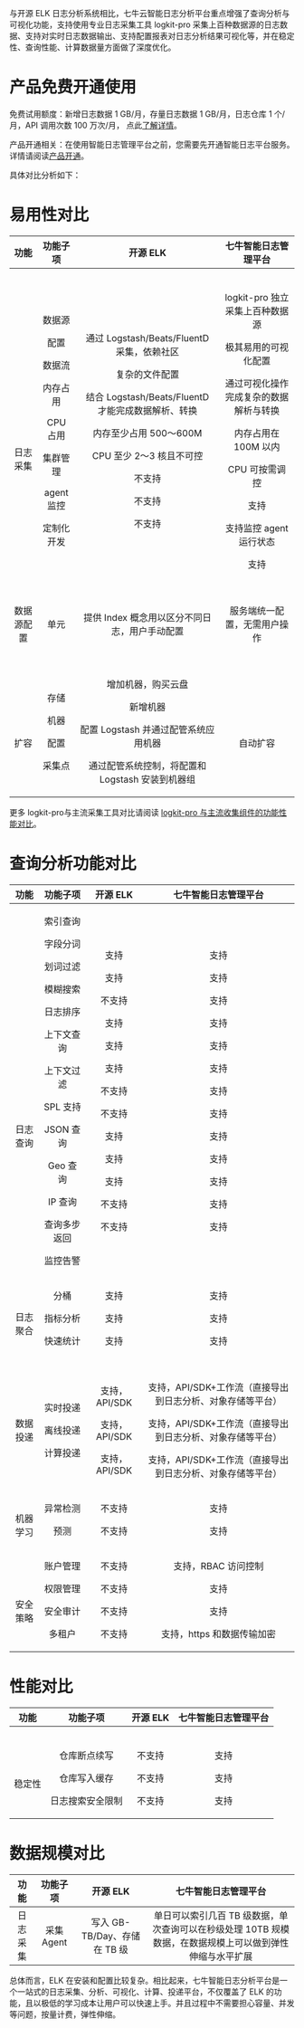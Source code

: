 与开源 ELK 日志分析系统相比，七牛云智能日志分析平台重点增强了查询分析与可视化功能，支持使用专业日志采集工具 logkit-pro 采集上百种数据源的日志数据、支持对实时日志数据输出、支持配置报表对日志分析结果可视化等，并在稳定性、查询性能、计算数据量方面做了深度优化。

# **产品免费开通使用**

免费试用额度：新增日志数据 1 GB/月，存量日志数据 1 GB/月，日志仓库 1 个/月，API 调用次数 100 万次/月， 点此[了解详情](/insight/manual/4676/free-allowances)。

产品开通相关：在使用智能日志管理平台之前，您需要先开通智能日志平台服务。详情请阅读[产品开通](/insight/manual/4605/opening-the-product)。

具体对比分析如下：

# **易用性对比**

|功能|功能子项|开源 ELK|七牛智能日志管理平台|
|:-------:|:--------:|:-------:|:-------:|
|<br/><br/><br/><br/><br/><br/>日志采集|<p><br/>数据源<br/><p>配置<br/><p>数据流<br/><p>内存占用<br/><p>CPU 占用<br/><p>集群管理<br/><p>agent 监控<br/><p>定制化开发<br/><p>|<p><br/>通过 Logstash/Beats/FluentD 采集，依赖社区<br/><p>复杂的文件配置<br/><p>结合 Logstash/Beats/FluentD 才能完成数据解析、转换<br/><p>内存至少占用 500～600M<br/><p>CPU 至少 2～3 核且不可控<br/><p>不支持<br/><p>不支持<br/><p>不支持|<p><br/>logkit-pro 独立采集上百种数据源<br/><p>极其易用的可视化配置<br/><p>通过可视化操作完成复杂的数据解析与转换<br/><p>内存占用在 100M 以内<br/><p>CPU 可按需调控<br/><p>支持<br/><p>支持监控 agent 运行状态<br/><p>支持|
|<br/><p>数据源配置|<br/><p>单元|<br/><p>提供 Index 概念用以区分不同日志，用户手动配置|<br/><p>服务端统一配置，无需用户操作|
|<br/><br/><br/>扩容|<br/><p>存储<br/><p>机器<br/><p>配置<br/><p>采集点|<br/><p>增加机器，购买云盘<br/><p>新增机器<br/><p>配置 Logstash 并通过配管系统应用机器<br/><p>通过配管系统控制，将配置和 Logstash 安装到机器组|<br/><br/><br/>自动扩容|
	
更多 logkit-pro与主流采集工具对比请阅读 [logkit-pro 与主流收集组件的功能性能对比](/insight/manual/4934/logkit-pro-compared-with-mainstream-collecting-component-function-performance)。
	
# **查询分析功能对比**

|功能|功能子项|开源 ELK|七牛智能日志管理平台|
|:-------:|:-------:|:-------:|:-------:|
|<br/><br/><br/><br/><br/><br/><br/><br/>日志查询|<p>索引查询<p>字段分词<p>划词过滤<p>模糊搜索<p>日志排序<p>上下文查询<p>上下文过滤<p>SPL 支持<p>JSON 查询<p>Geo 查询<p>IP 查询<p>查询多步返回<p>监控告警<p>|<p>支持<p>支持<p>不支持<p>支持<p>支持<p>支持<p>不支持<p>不支持<p>支持<p>支持<p>支持<p>不支持<p>不支持|<p>支持<p>支持<p>支持<p>支持<p>支持<p>支持<p>支持<p>支持<p>支持<p>支持<p>支持<p>支持<p>支持|
|<br/><p>日志聚合|<p>分桶<p>指标分析<p>快速统计|<p>支持<p>支持<p>支持|<p>支持<p>支持<p>支持|
|<br/><p>数据投递|<br/><p>实时投递<br/><p>离线投递<br/><p>计算投递|<br/><p>支持，API/SDK<br/><p>支持，API/SDK<br/><p>支持，API/SDK|<br/><p>支持，API/SDK+工作流（直接导出到日志分析、对象存储等平台）<br/><p>支持，API/SDK+工作流（直接导出到日志分析、对象存储等平台）<br/><p>支持，API/SDK+工作流（直接导出到日志分析、对象存储等平台）|
|<br/>机器学习|<p>异常检测<p>预测<p>|<p>不支持<p>不支持|<p>支持<p>支持|
|<br/><br/><p>安全策略|<p>账户管理<p>权限管理<p>安全审计<p>多租户|<p>不支持<p>不支持<p>不支持<p>不支持|<p>支持，RBAC 访问控制<p>支持<p>支持<p>支持，https 和数据传输加密|

# **性能对比**
|功能|功能子项|开源 ELK|七牛智能日志管理平台|
|:-------:|:-------:|:-------:|:-------:|
|<br/><br/>稳定性|<br/><p>仓库断点续写<p>仓库写入缓存<p>日志搜索安全限制<br/><p>|<br/><p>不支持<p>不支持<p>不支持|<br/><p>支持<p>支持<p>支持|


# **数据规模对比**
|功能|功能子项|开源 ELK|七牛智能日志管理平台|
|:-------:|:-------:|:-------:|:-------:|
|日志采集|采集 Agent|写入 GB-TB/Day、存储在 TB 级|单日可以索引几百 TB 级数据，单次查询可以在秒级处理 10TB 规模数据，在数据规模上可以做到弹性伸缩与水平扩展|

总体而言，ELK 在安装和配置比较复杂。相比起来，七牛智能日志分析平台是一个一站式的日志采集、分析、可视化、计算、投递平台，不仅覆盖了 ELK 的功能，且以极低的学习成本让用户可以快速上手。并且过程中不需要担心容量、并发等问题，按量计费，弹性伸缩。

